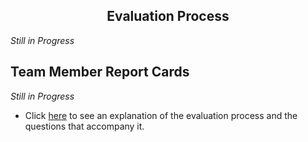 <div style="text-align: center;">
# Evaluation Process
</div>

*Still in Progress*

## Team Member Report Cards

*Still in Progress*

- Click [here](https://cfasi.github.io/cfasimain/evaluation.html) to see an explanation of the evaluation process and the questions that accompany it.